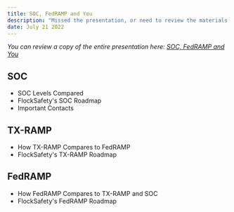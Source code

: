 ```yaml
---
title: SOC, FedRAMP and You
description: "Missed the presentation, or need to review the materials presented? No worries, we've got all that right here for you!"
date: July 21 2022
---
```


_You can review a copy of the entire presentation here: [SOC, FedRAMP and You](https://docs.google.com/presentation/d/1bXipc8EBw4OQkp0z7HNnXUyB0ZFt51R7lQOl_knf7KE/edit#slide=id.g13ba5a7b190_0_131)_

## SOC
- SOC Levels Compared
- FlockSafety's SOC Roadmap
- Important Contacts

## TX-RAMP
- How TX-RAMP Compares to FedRAMP
- FlockSafety's TX-RAMP Roadmap

## FedRAMP
- How FedRAMP Compares to TX-RAMP and SOC
- FlockSafety's FedRAMP Roadmap